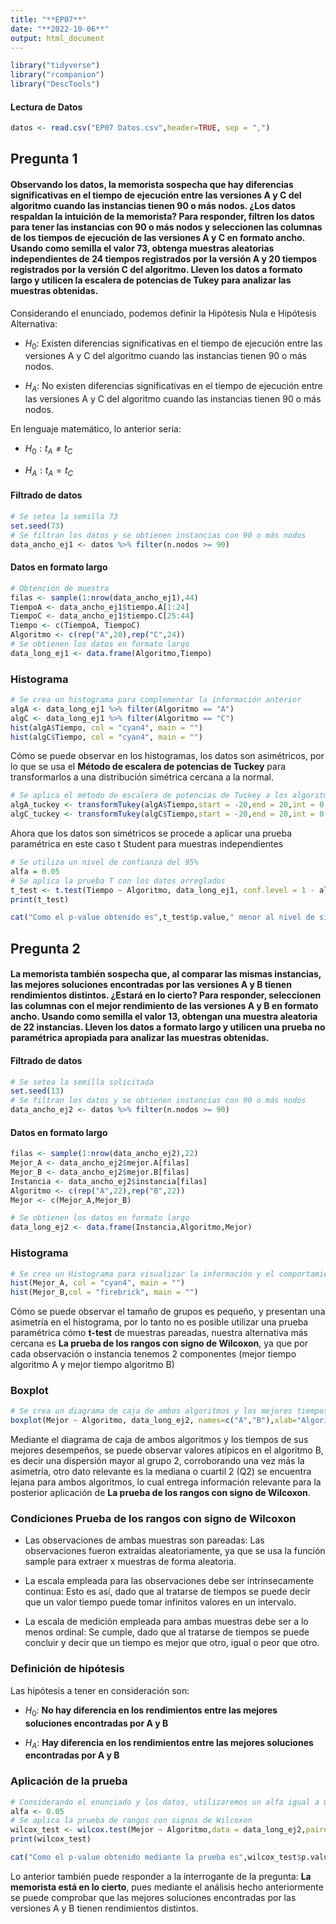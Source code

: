 ```yaml
---
title: "**EP07**"
date: "**2022-10-06**"
output: html_document
---
```


```r
library("tidyverse")
library("rcompanion")
library("DescTools")
```

#### **Lectura de Datos**
```r
datos <- read.csv("EP07 Datos.csv",header=TRUE, sep = ",")
```

## **Pregunta 1**
#### **Observando los datos, la memorista sospecha que hay diferencias significativas en el tiempo de ejecución entre las versiones A y C del algoritmo cuando las instancias tienen 90 o más nodos. ¿Los datos respaldan la intuición de la memorista? Para responder, filtren los datos para tener las instancias con 90 o más nodos y seleccionen las columnas de los tiempos de ejecución de las versiones A y C en formato ancho. Usando como semilla el valor 73, obtenga muestras aleatorias independientes de 24 tiempos registrados por la versión A y 20 tiempos registrados por la versión C del algoritmo. Lleven los datos a formato largo y utilicen la escalera de potencias de Tukey para analizar las muestras obtenidas.**

Considerando el enunciado, podemos definir la Hipótesis Nula e Hipótesis Alternativa:

* $H_0$: Existen diferencias significativas en el tiempo de ejecución entre las versiones A y C del algoritmo cuando las instancias tienen 90 o más nodos.

* $H_A$: No existen diferencias significativas en el tiempo de ejecución entre las versiones A y C del algoritmo cuando las instancias tienen 90 o más nodos.

En lenguaje matemático, lo anterior seria:

* $H_0: t_A \neq t_C$

* $H_A: t_A = t_C$

#### Filtrado de datos
```r
# Se setea la semilla 73
set.seed(73) 
# Se filtran los datos y se obtienen instancias con 90 o más nodos
data_ancho_ej1 <- datos %>% filter(n.nodos >= 90)
```

#### Datos en formato largo
```r
# Obtención de muestra
filas <- sample(1:nrow(data_ancho_ej1),44)
TiempoA <- data_ancho_ej1$tiempo.A[1:24]
TiempoC <- data_ancho_ej1$tiempo.C[25:44]
Tiempo <- c(TiempoA, TiempoC)
Algoritmo <- c(rep("A",20),rep("C",24))
# Se obtienen los datos en formato largo
data_long_ej1 <- data.frame(Algoritmo,Tiempo)
```

### Histograma
```r
# Se crea un histograma para complementar la información anterior
algA <- data_long_ej1 %>% filter(Algoritmo == "A")
algC <- data_long_ej1 %>% filter(Algoritmo == "C")
hist(algA$Tiempo, col = "cyan4", main = "")
hist(algC$Tiempo, col = "cyan4", main = "")
```

Cómo se puede observar en los histogramas, los datos son asimétricos, por lo que se usa el **Método de escalera de potencias de Tuckey** para transformarlos a una distribución simétrica cercana a la normal.

```r
# Se aplica el método de escalera de potencias de Tuckey a los algoritmos A y C
algA_tuckey <- transformTukey(algA$Tiempo,start = -20,end = 20,int = 0.025,plotit = TRUE,quiet=TRUE,statistic = 1)
algC_tuckey <- transformTukey(algC$Tiempo,start = -20,end = 20,int = 0.025,plotit = TRUE,quiet=TRUE,statistic = 1)
```

Ahora que los datos son simétricos se procede a aplicar una prueba paramétrica en este caso t Student para muestras independientes
```r
# Se utiliza un nivel de confianza del 95%
alfa = 0.05
# Se aplica la prueba T con los datos arreglados
t_test <- t.test(Tiempo ~ Algoritmo, data_long_ej1, conf.level = 1 - alfa)
print(t_test)
```
```r
cat("Como el p-value obtenido es",t_test$p.value," menor al nivel de significancia definido 0.05, se rechaza la Hipótesis Nula en favor de la Hipótesis Alternativa y por lo tanto, no existen diferencias significativas en el tiempo de ejecución entre las versiones A y C del algoritmo cuando las instancias tienen 90 o más nodos.")
```

## **Pregunta 2**
#### **La memorista también sospecha que, al comparar las mismas instancias, las mejores soluciones encontradas por las versiones A y B tienen rendimientos distintos. ¿Estará en lo cierto? Para responder, seleccionen las columnas con el mejor rendimiento de las versiones A y B en formato ancho. Usando como semilla el valor 13, obtengan una muestra aleatoria de 22 instancias. Lleven los datos a formato largo y utilicen una prueba no paramétrica apropiada para analizar las muestras obtenidas.**

#### Filtrado de datos
```r
# Se setea la semilla solicitada
set.seed(13)
# Se filtran los datos y se obtienen instancias con 90 o más nodos
data_ancho_ej2 <- datos %>% filter(n.nodos >= 90)
```

#### Datos en formato largo
```r
filas <- sample(1:nrow(data_ancho_ej2),22)
Mejor_A <- data_ancho_ej2$mejor.A[filas]
Mejor_B <- data_ancho_ej2$mejor.B[filas]
Instancia <- data_ancho_ej2$instancia[filas]
Algoritmo <- c(rep("A",22),rep("B",22))
Mejor <- c(Mejor_A,Mejor_B)

# Se obtienen los datos en formato largo
data_long_ej2 <- data.frame(Instancia,Algoritmo,Mejor)
```

### Histograma
```r
# Se crea un Histograma para visualizar la información y el comportamiento de los datos
hist(Mejor_A, col = "cyan4", main = "")
hist(Mejor_B,col = "firebrick", main = "")
```

Cómo se puede observar el tamaño de grupos es pequeño, y presentan una asimetría en el histograma, por lo tanto no es posible utilizar una prueba paramétrica cómo **t-test** de muestras pareadas, nuestra alternativa más cercana es **La prueba de los rangos con signo de Wilcoxon**, ya que por cada observación o instancia tenemos 2 componentes (mejor tiempo algoritmo A y mejor tiempo algoritmo B)

### Boxplot
```r
# Se crea un diagrama de caja de ambos algoritmos y los mejores tiempos
boxplot(Mejor ~ Algoritmo, data_long_ej2, names=c("A","B"),xlab="Algoritmo", ylab = "Mejores tiempos")
```

Mediante el diagrama de caja de ambos algoritmos y los tiempos de sus mejores desempeños, se puede observar valores atípicos en el algoritmo B, es decir una dispersión mayor al grupo 2, corroborando una vez más la asimetría, otro dato relevante es la mediana o cuartil 2 (Q2) se encuentra lejana para ambos algoritmos, lo cual entrega información relevante para la posterior aplicación de **La prueba de los rangos con signo de Wilcoxon**.

### Condiciones Prueba de los rangos con signo de Wilcoxon

* Las observaciones de ambas muestras son pareadas: Las observaciones fueron extraídas aleatoriamente, ya que se usa la función sample para extraer x muestras de forma aleatoria.

* La escala empleada para las observaciones debe ser intrínsecamente continua: Esto es así, dado que al tratarse de tiempos se puede decir que un valor tiempo puede tomar infinitos valores en un intervalo.

* La escala de medición empleada para ambas muestras debe ser a lo menos ordinal: Se cumple, dado que al tratarse de tiempos se puede concluir y decir que un tiempo es mejor que otro, igual o peor que otro.

### Definición de hipótesis

Las hipótesis a tener en consideración son:

* $H_0$: **No hay diferencia en los rendimientos entre las mejores soluciones encontradas por A y B**

* $H_A$: **Hay diferencia en los rendimientos entre las mejores soluciones encontradas por A y B**

### Aplicación de la prueba
```r
# Considerando el enunciado y los datos, utilizaremos un alfa igual a 0.05. (Nivel de confianza del 95%)
alfa <- 0.05
# Se aplica la prueba de rangos con signos de Wilcoxon
wilcox_test <- wilcox.test(Mejor ~ Algoritmo,data = data_long_ej2,paired = TRUE, alternative = "two.sided",conf.level = 1 - alfa)
print(wilcox_test)
```
```r
cat("Como el p-value obtenido mediante la prueba es",wilcox_test$p.value,"lo cual es menor al alfa asignado, se falla al aceptar la hipótesis nula, en favor de la hipótesis alternativa y por lo tanto con 95% de confianza, hay diferencia en los rendimientos entre las mejores soluciones encontradas por las versiones A y B.")
```

Lo anterior también puede responder a la interrogante de la pregunta: **La memorista está en lo cierto**, pues mediante el análisis hecho anteriormente se puede comprobar que las mejores soluciones encontradas por las versiones A y B tienen rendimientos distintos.
